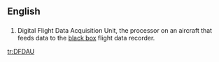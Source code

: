 ==English==

==={{initialism-old|en}}===
{{head|en}}

# Digital Flight Data Acquisition Unit, the processor on an aircraft that feeds data to the [[black box]] flight data recorder.

[[tr:DFDAU]]